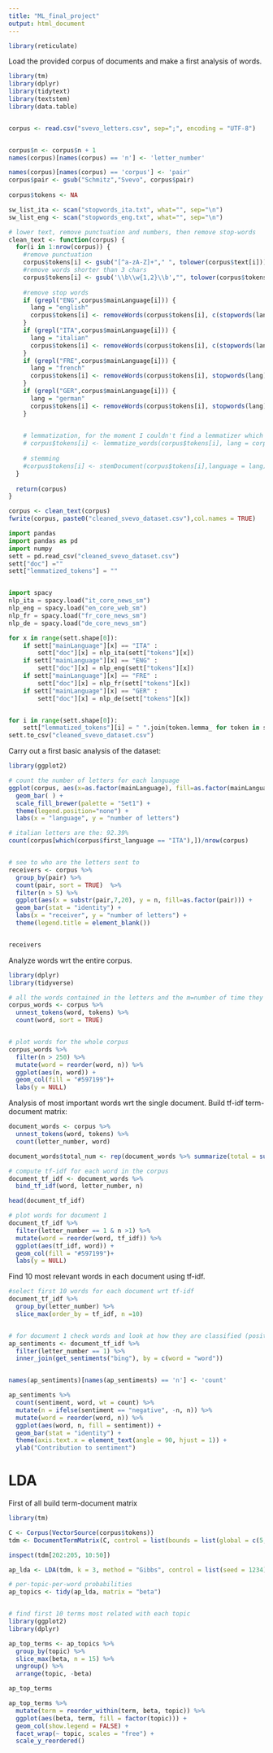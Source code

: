 ```yaml
---
title: "ML_final_project"
output: html_document
---
```


```r
library(reticulate)
```

Load the provided corpus of documents and make a first analysis of words.

```r
library(tm)
library(dplyr)
library(tidytext)
library(textstem)
library(data.table)


corpus <- read.csv("svevo_letters.csv", sep=";", encoding = "UTF-8")


corpus$n <- corpus$n + 1
names(corpus)[names(corpus) == 'n'] <- 'letter_number'

names(corpus)[names(corpus) == 'corpus'] <- 'pair'
corpus$pair <- gsub("Schmitz","Svevo", corpus$pair)
  
corpus$tokens <- NA

sw_list_ita <- scan("stopwords_ita.txt", what="", sep="\n")
sw_list_eng <- scan("stopwords_eng.txt", what="", sep="\n")

# lower text, remove punctuation and numbers, then remove stop-words
clean_text <- function(corpus) {
  for(i in 1:nrow(corpus)) {
    #remove punctuation 
    corpus$tokens[i] <- gsub("[^a-zA-Z]+"," ", tolower(corpus$text[i]))
    #remove words shorter than 3 chars
    corpus$tokens[i] <- gsub('\\b\\w{1,2}\\b',"", tolower(corpus$tokens[i]))
    
    #remove stop words
    if (grepl("ENG",corpus$mainLanguage[i])) {
      lang = "english"
      corpus$tokens[i] <- removeWords(corpus$tokens[i], c(stopwords(lang),  sw_list_eng))
    }
    if (grepl("ITA",corpus$mainLanguage[i])) {
      lang = "italian"
      corpus$tokens[i] <- removeWords(corpus$tokens[i], c(stopwords(lang), sw_list_ita))
    }
    if (grepl("FRE",corpus$mainLanguage[i])) {
      lang = "french"
      corpus$tokens[i] <- removeWords(corpus$tokens[i], stopwords(lang))
    }
    if (grepl("GER",corpus$mainLanguage[i])) {
      lang = "german"
      corpus$tokens[i] <- removeWords(corpus$tokens[i], stopwords(lang))
    }

    
    # lemmatization, for the moment I couldn't find a lemmatizer which works for every language
    # corpus$tokens[i] <- lemmatize_words(corpus$tokens[i], lang = corpus$mainLanguage[i])
    
    # stemming
    #corpus$tokens[i] <- stemDocument(corpus$tokens[i],language = lang)
  }
  
  return(corpus)
} 

corpus <- clean_text(corpus)
fwrite(corpus, paste0("cleaned_svevo_dataset.csv"),col.names = TRUE)

```

```python
import pandas
import pandas as pd
import numpy
sett = pd.read_csv("cleaned_svevo_dataset.csv")
sett["doc"] =""
sett["lemmatized_tokens"] = ""


import spacy
nlp_ita = spacy.load("it_core_news_sm")
nlp_eng = spacy.load("en_core_web_sm")
nlp_fr = spacy.load("fr_core_news_sm")
nlp_de = spacy.load("de_core_news_sm")

for x in range(sett.shape[0]):
    if sett["mainLanguage"][x] == "ITA" :
        sett["doc"][x] = nlp_ita(sett["tokens"][x])
    if sett["mainLanguage"][x] == "ENG" :
        sett["doc"][x] = nlp_eng(sett["tokens"][x])
    if sett["mainLanguage"][x] == "FRE" :
        sett["doc"][x] = nlp_fr(sett["tokens"][x])
    if sett["mainLanguage"][x] == "GER" :
        sett["doc"][x] = nlp_de(sett["tokens"][x])


for i in range(sett.shape[0]):
    sett["lemmatized_tokens"][i] = " ".join(token.lemma_ for token in sett["doc"][i])
sett.to_csv("cleaned_svevo_dataset.csv")
```


Carry out a first basic analysis of the dataset:


```r
library(ggplot2)

# count the number of letters for each language
ggplot(corpus, aes(x=as.factor(mainLanguage), fill=as.factor(mainLanguage))) + 
  geom_bar( ) +
  scale_fill_brewer(palette = "Set1") +
  theme(legend.position="none") +
  labs(x = "language", y = "number of letters")

# italian letters are the: 92.39%
count(corpus[which(corpus$first_language == "ITA"),])/nrow(corpus)


# see to who are the letters sent to
receivers <- corpus %>%
  group_by(pair) %>%
  count(pair, sort = TRUE)  %>%
  filter(n > 5) %>%
  ggplot(aes(x = substr(pair,7,20), y = n, fill=as.factor(pair))) + 
  geom_bar(stat = "identity") + 
  labs(x = "receiver", y = "number of letters") +
  theme(legend.title = element_blank()) 


receivers

```
Analyze words wrt the entire corpus.
```r
library(dplyr)
library(tidyverse)

# all the words contained in the letters and the m=number of time they appear
corpus_words <- corpus %>%
  unnest_tokens(word, tokens) %>%
  count(word, sort = TRUE)


# plot words for the whole corpus
corpus_words %>%
  filter(n > 250) %>%
  mutate(word = reorder(word, n)) %>%
  ggplot(aes(n, word)) +
  geom_col(fill = "#597199")+
  labs(y = NULL)

```
Analysis of most important words wrt the single document.
Build tf-idf term-document matrix:
```r
document_words <- corpus %>%
  unnest_tokens(word, tokens) %>%
  count(letter_number, word)

document_words$total_num <- rep(document_words %>% summarize(total = sum(n)), nrow(document_words))

# compute tf-idf for each word in the corpus
document_tf_idf <- document_words %>%
  bind_tf_idf(word, letter_number, n)

head(document_tf_idf)

# plot words for document 1
document_tf_idf %>%
  filter(letter_number == 1 & n >1) %>%
  mutate(word = reorder(word, tf_idf)) %>%
  ggplot(aes(tf_idf, word)) +
  geom_col(fill = "#597199")+
  labs(y = NULL)

```

Find 10 most relevant words in each document using tf-idf.

```r

#select first 10 words for each document wrt tf-idf
document_tf_idf %>%
  group_by(letter_number) %>%
  slice_max(order_by = tf_idf, n =10)


# for document 1 check words and look at how they are classified (positive or negative)
ap_sentiments <- document_tf_idf %>%
  filter(letter_number == 1) %>%
  inner_join(get_sentiments("bing"), by = c(word = "word"))


names(ap_sentiments)[names(ap_sentiments) == 'n'] <- 'count'

ap_sentiments %>%
  count(sentiment, word, wt = count) %>%
  mutate(n = ifelse(sentiment == "negative", -n, n)) %>%
  mutate(word = reorder(word, n)) %>%
  ggplot(aes(word, n, fill = sentiment)) +
  geom_bar(stat = "identity") +
  theme(axis.text.x = element_text(angle = 90, hjust = 1)) +
  ylab("Contribution to sentiment")

```


# LDA 

First of all build term-document matrix

```r
library(tm)

C <- Corpus(VectorSource(corpus$tokens))
tdm <- DocumentTermMatrix(C, control = list(bounds = list(global = c(5, Inf))))

inspect(tdm[202:205, 10:50])

ap_lda <- LDA(tdm, k = 3, method = "Gibbs", control = list(seed = 1234)) # A LDA_VEM topic model with 5 topics.

# per-topic-per-word probabilities
ap_topics <- tidy(ap_lda, matrix = "beta")


# find first 10 terms most related with each topic
library(ggplot2)
library(dplyr)

ap_top_terms <- ap_topics %>%
  group_by(topic) %>%
  slice_max(beta, n = 15) %>% 
  ungroup() %>%
  arrange(topic, -beta)

ap_top_terms

ap_top_terms %>%
  mutate(term = reorder_within(term, beta, topic)) %>%
  ggplot(aes(beta, term, fill = factor(topic))) +
  geom_col(show.legend = FALSE) +
  facet_wrap(~ topic, scales = "free") +
  scale_y_reordered()

```